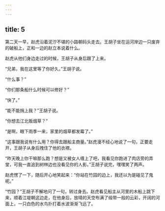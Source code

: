 ```yaml
---
---
---
```

title: 5
---



第二天一早，赵虎沿着泥泞不堪的小路朝码头走去。王胡子坐在运河岸边一只废弃的破船上，正和一边的赵立本说着什么。

赵虎从他们身边走过的时候，王胡子从身后跟了上来。

“兄弟，我在这里等了你好久。”王胡子说。

“什么事？”

“你们那条船什么时候可以修好？”

“快了。”

“能不能捎上我？”王胡子说。

“你想去江北贩烟草？”

“是啊，眼下雨季一来，家里的烟草都发霉了。”

“这事跟我说有什么用？你得去跟船主商量。”赵虎漫不经心地说了一句，正要走开，王胡子从身后拽住了他的衣襟。

“昨天晚上你干嘛那么跑？想是又被女人缠上了吧，我看见你跑进了肉店旁的弄堂，可我一直追到树林边也没看见你的人影。”王胡子说完，嘿嘿笑了两声。

赵虎愣了一下，随后开心地笑起来：“你站在竹园的边上，我还以为是碰见了鬼呢。”

“竹园？”王胡子不解地问了一句，转过身去。赵虎看见船主从河里的木船上跳下来，顺着江堤朝这边走，在他身后，放晴的天空布满了缎带一般的云彩，开阔的河面上，一只白色的水鸟扑打着水波渐渐飞远了。